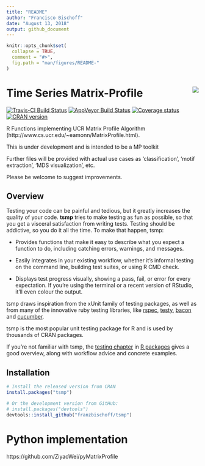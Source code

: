 ```yaml
---
title: "README"
author: "Francisco Bischoff"
date: "August 13, 2018"
output: github_document
---
```


<!-- README.md is generated from README.Rmd. Please edit that file -->

```r
knitr::opts_chunk$set(
  collapse = TRUE,
  comment = "#>",
  fig.path = "man/figures/README-"
)
```

# Time Series Matrix-Profile <img src="man/figures/logo.png" align="right" />

[![Travis-CI Build Status](https://travis-ci.org/r-lib/tsmp.svg?branch=master)](https://travis-ci.org/r-lib/tsmp)
[![AppVeyor Build Status](https://ci.appveyor.com/api/projects/status/github/r-lib/tsmp?branch=master&svg=true)](https://ci.appveyor.com/project/r-lib/tsmp)
[![Coverage status](https://codecov.io/gh/r-lib/tsmp/branch/master/graph/badge.svg)](https://codecov.io/github/r-lib/tsmp?branch=master)
[![CRAN version](http://www.r-pkg.org/badges/version/tsmp)](https://cran.r-project.org/package=tsmp)

R Functions implementing UCR Matrix Profile Algorithm (http://www.cs.ucr.edu/~eamonn/MatrixProfile.html).

This is under development and is intended to be a MP toolkit

Further files will be provided with actual use cases as 'classification', 'motif extraction', 'MDS visualization', etc.

Please be welcome to suggest improvements.


## Overview

Testing your code can be painful and tedious, but it greatly increases the quality of your code. __tsmp__ tries to make testing as fun as possible, so that you get a visceral satisfaction from writing tests. Testing should be addictive, so you do it all the time. To make that happen, tsmp:

* Provides functions that make it easy to describe what you expect a
  function to do, including catching errors, warnings, and messages.

* Easily integrates in your existing workflow, whether it's informal testing
  on the command line, building test suites, or using R CMD check.

* Displays test progress visually, showing a pass, fail, or error for every
  expectation. If you're using the terminal or a recent version of RStudio, 
  it'll even colour the output.

tsmp draws inspiration from the xUnit family of testing packages, as well as from many of the innovative ruby testing libraries, like [rspec](http://rspec.info/), [testy](https://github.com/ahoward/testy), [bacon](https://github.com/chneukirchen/bacon) and [cucumber](https://cucumber.io). 

tsmp is the most popular unit testing package for R and is used by thousands of CRAN packages. 

If you're not familiar with tsmp, the [testing chapter](http://r-pkgs.had.co.nz/tests.html) in [R packages](http://r-pkgs.had.co.nz/) gives a good overview, along with workflow advice and concrete examples.


## Installation

```r
# Install the released version from CRAN
install.packages("tsmp")

# Or the development version from GitHub:
# install.packages("devtools")
devtools::install_github("franzbischoff/tsmp")
```

# Python implementation
https://github.com/ZiyaoWei/pyMatrixProfile
